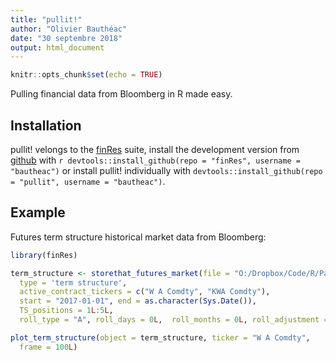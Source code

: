 ```yaml
---
title: "pullit!"
author: "Olivier Bauthéac"
date: "30 septembre 2018"
output: html_document
---
```



```r
knitr::opts_chunk$set(echo = TRUE)
```


Pulling financial data from Bloomberg in R made easy.


## Installation

pullit! velongs to the [finRes](https://bautheac.github.io/finRes/) suite, install the development version from [github](https://github.com/bautheac/finRes/) with `r devtools::install_github(repo = "finRes", username = "bautheac")` or install pullit! individually with `devtools::install_github(repo = "pullit", username = "bautheac")`.


## Example

Futures term structure historical market data from Bloomberg:

``` r
library(finRes)

term_structure <- storethat_futures_market(file = "O:/Dropbox/Code/R/Packages/storethat/development/storethat.sqlite",
  type = 'term structure', 
  active_contract_tickers = c("W A Comdty", "KWA Comdty"), 
  start = "2017-01-01", end = as.character(Sys.Date()), 
  TS_positions = 1L:5L, 
  roll_type = "A", roll_days = 0L,  roll_months = 0L, roll_adjustment = "N")

plot_term_structure(object = term_structure, ticker = "W A Comdty", 
  frame = 100L)


```

